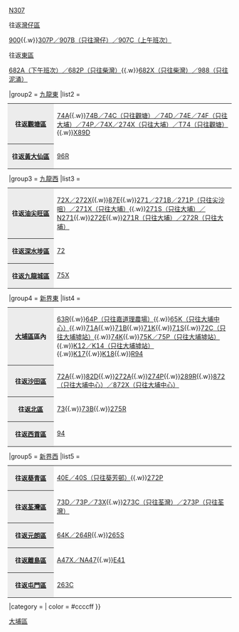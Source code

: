 {{Navbox
|name        = 大埔區巴士路線列表
|title       = 以[[大埔區]]作總站或折返點巴士路線（以下為目的地區份）
|bodystyle   = background: #f9f9f9;
|liststyle   = text-align: left;%;
|groupstyle  = background: #ececec; text-align: center;
|belowstyle  = text-align: center;
|oddstyle    = background: #f9f9f9;
|evenstyle   = background: #f9f9f9;
|state       = collapsed
|group1      = [[港島區]]
|list1       =  <table class="navbox nowraplinks" style="background: transparent; font-size: 100%; padding: 0; border: 0; margin: -3px;"><tr><th style="background: #ececec; width: 90px; text-align: center; vertical-align: center;">往返[[中西區 (香港)|中西區]]</th><td style="text-align: left;">[[過海隧道巴士307線|307／307A（只往上環）／907C（下午班次）]]{{.w}}[[過海隧道巴士N307線|N307]]</td></tr><tr><th style="background: #ececec; width: 90px; text-align: center; vertical-align: center;">往返[[灣仔區]]</th><td style="text-align: left;">[[過海隧道巴士900線|900]]{{.w}}[[過海隧道巴士307線|307P／907B（只往灣仔）／907C（上午班次）]]</td></tr><tr><th style="background: #ececec; width: 90px; text-align: center; vertical-align: center;">往返[[東區 (香港)|東區]]</th><td style="text-align: left;"><!--[[過海隧道巴士907D線|907D]]{{.w}}-->[[過海隧道巴士682線|682A（下午班次）／682P（只往柴灣）]]{{.w}}[[過海隧道巴士682X線|682X（只往柴灣）／988（只往泥涌）]]</td></tr></table>
|group2      = [[九龍東]]
|list2       = <table class="navbox nowraplinks" style="background: transparent; font-size: 100%; padding: 0; border: 0; margin: -3px;"><tr><th style="background: #ececec; width: 90px; text-align: center; vertical-align: center;">往返[[觀塘區]]</th><td style="text-align: left;">[[九龍巴士74A線|74A]]{{.w}}[[九龍巴士74X線|74B／74C（只往觀塘）／74D／74E／74F（只往大埔）／74P／74X／274X（只往大埔）／T74（只往觀塘）]]{{.w}}[[九龍巴士89D線|X89D]]</td></tr><tr><th style="background: #ececec; width: 90px; text-align: center; vertical-align: center;">往返[[黃大仙區]]</th><td style="text-align: left;">[[九龍巴士96R線|96R]]</td></tr></table>
|group3      = [[九龍西]]
|list3       = <table class="navbox nowraplinks" style="background: transparent; font-size: 100%; padding: 0; border: 0; margin: -3px;"><tr><th style="background: #ececec; width: 90px; text-align: center; vertical-align: center;">往返[[油尖旺區]]</th><td style="text-align: left;">[[九龍巴士72X線|72X／272X]]{{.w}}[[九龍巴士87E線|87E]]{{.w}}[[九龍巴士271線|271／271B／271P（只往尖沙咀）／271X（只往大埔）]]{{.w}}[[九龍巴士N271線|271S（只往大埔）／N271]]{{.w}}[[九龍巴士272E線|272E]]{{.w}}[[九龍巴士271R線|271R（只往大埔）／272R（只往大埔）]]</td></tr><tr><th style="background: #ececec; width: 90px; text-align: center; vertical-align: center;">往返[[深水埗區]]</th><td style="text-align: left;">[[九龍巴士72線|72]]</td></tr><tr><th style="background: #ececec; width: 90px; text-align: center; vertical-align: center;">往返[[九龍城區]]</th><td style="text-align: left;">[[九龍巴士75X線|75X<!--／275X-->]]<!--{{.w}}[[九龍巴士85P線|85P]]--></td></tr></table>
|group4      = [[新界東]]
|list4       = <table class="navbox nowraplinks" style="background: transparent; font-size: 100%; padding: 0; border: 0; margin: -3px;"><tr><th style="background: #ececec; width: 90px; text-align: center; vertical-align: center;">[[大埔區]]區內</th><td style="text-align: left;">[[九龍巴士63R線|63R]]{{.w}}[[九龍巴士64K線|64P（只往嘉道理農場）]]{{.w}}[[九龍巴士65K線|65K（只往大埔中心）]]{{.w}}[[九龍巴士71A線|71A]]{{.w}}[[九龍巴士71B線|71B]]{{.w}}[[九龍巴士71K線|71K]]{{.w}}[[九龍巴士71S線|71S]]{{.w}}[[九龍巴士72C線|72C（只往大埔墟站）]]{{.w}}[[九龍巴士74K線|74K]]{{.w}}[[九龍巴士75K線|75K／75P（只往大埔墟站）]]{{.w}}[[港鐵接駁巴士K12綫|K12／K14（只往大埔墟站）]]{{.w}}[[港鐵接駁巴士K17綫|K17]]{{.w}}[[港鐵接駁巴士K18綫|K18]]{{.w}}[[九龍巴士R94線|R94]]</td></tr><tr><th style="background: #ececec; width: 90px; text-align: center; vertical-align: center;">往返[[沙田區]]</th><td style="text-align: left;">[[九龍巴士72A線|72A]]{{.w}}[[九龍巴士82D線|82D]]{{.w}}[[九龍巴士272A線|272A]]{{.w}}[[九龍巴士274P線|274P]]{{.w}}[[九龍巴士289R線|289R]]{{.w}}[[九龍巴士872線|872（只往大埔中心）／872X（只往大埔中心）]]</td></tr><tr><th style="background: #ececec; width: 90px; text-align: center; vertical-align: center;">往返[[北區 (香港)|北區]]</th><td style="text-align: left;">[[九龍巴士73線|73]]{{.w}}[[九龍巴士73B線|73B]]{{.w}}[[九龍巴士275R線|275R]]</td></tr><tr><th style="background: #ececec; width: 90px; text-align: center; vertical-align: center;">往返[[西貢區]]</th><td style="text-align: left;">[[九龍巴士94線|94]]</td></tr></table>
|group5      = [[新界西]]
|list5       =  <table class="navbox nowraplinks" style="background: transparent; font-size: 100%; padding: 0; border: 0; margin: -3px;"><tr><th style="background: #ececec; width: 90px; text-align: center; vertical-align: center;">往返[[葵青區]]</th><td style="text-align: left;">[[九龍巴士40S線|40E／40S（只往葵芳邨）]]{{.w}}[[九龍巴士272P線|272P]]</td></tr><tr><th style="background: #ececec; width: 90px; text-align: center; vertical-align: center;">往返[[荃灣區]]</th><td style="text-align: left;">[[九龍巴士73X線|73D／73P／73X]]{{.w}}[[九龍巴士273P線|273C（只往荃灣）／273P（只往荃灣）]]</td></tr><tr><th style="background: #ececec; width: 90px; text-align: center; vertical-align: center;">往返[[元朗區]]</th><td style="text-align: left;">[[九龍巴士64K線|64K／264R]]{{.w}}[[九龍巴士265S線|265S]]</td></tr><tr><th style="background: #ececec; width: 90px; text-align: center; vertical-align: center;">往返[[離島區]]</th><td style="text-align: left;">[[龍運巴士A47X線|A47X／NA47]]{{.w}}[[龍運巴士E41線|E41]]</td></tr><tr><th style="background: #ececec; width: 90px; text-align: center; vertical-align: center;">往返[[屯門區]]</th><td style="text-align: left;">[[九龍巴士263線|263C]]</td></tr></table>
|category = 
| color    = #ccccff
}}
<noinclude>[[Category:香港巴士路線模板|大埔區]]
</noinclude>